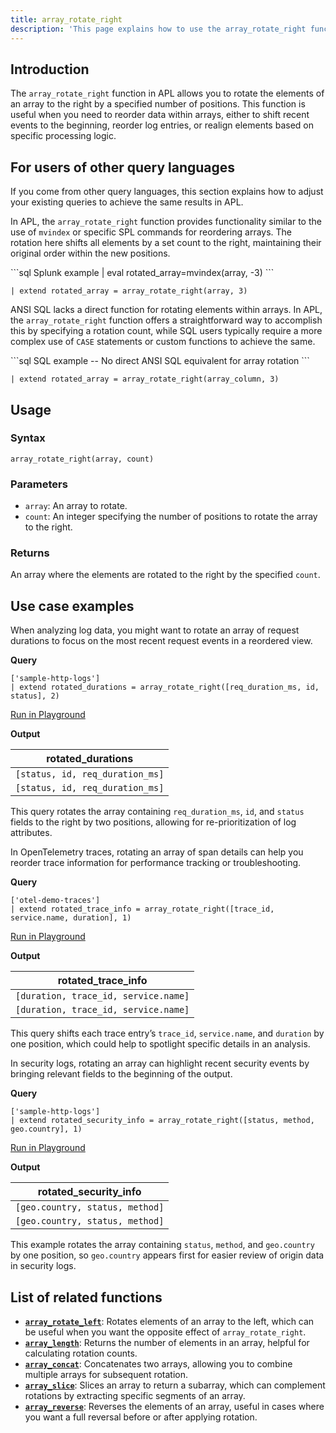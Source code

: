 ```yaml
---
title: array_rotate_right
description: 'This page explains how to use the array_rotate_right function in APL.'
---
```


## Introduction

The `array_rotate_right` function in APL allows you to rotate the elements of an array to the right by a specified number of positions. This function is useful when you need to reorder data within arrays, either to shift recent events to the beginning, reorder log entries, or realign elements based on specific processing logic.

## For users of other query languages

If you come from other query languages, this section explains how to adjust your existing queries to achieve the same results in APL.

<AccordionGroup>
<Accordion title="Splunk SPL users">

In APL, the `array_rotate_right` function provides functionality similar to the use of `mvindex` or specific SPL commands for reordering arrays. The rotation here shifts all elements by a set count to the right, maintaining their original order within the new positions.

<CodeGroup>
```sql Splunk example
| eval rotated_array=mvindex(array, -3)
```

```kusto APL equivalent
| extend rotated_array = array_rotate_right(array, 3)
```
</CodeGroup>

</Accordion>
<Accordion title="ANSI SQL users">

ANSI SQL lacks a direct function for rotating elements within arrays. In APL, the `array_rotate_right` function offers a straightforward way to accomplish this by specifying a rotation count, while SQL users typically require a more complex use of `CASE` statements or custom functions to achieve the same.

<CodeGroup>
```sql SQL example
-- No direct ANSI SQL equivalent for array rotation
```

```kusto APL equivalent
| extend rotated_array = array_rotate_right(array_column, 3)
```
</CodeGroup>

</Accordion>
</AccordionGroup>

## Usage

### Syntax

```kusto
array_rotate_right(array, count)
```

### Parameters

- `array`: An array to rotate.
- `count`: An integer specifying the number of positions to rotate the array to the right.

### Returns

An array where the elements are rotated to the right by the specified `count`.

## Use case examples

<Tabs>
<Tab title="Log analysis">

When analyzing log data, you might want to rotate an array of request durations to focus on the most recent request events in a reordered view.

**Query**

```kusto
['sample-http-logs']
| extend rotated_durations = array_rotate_right([req_duration_ms, id, status], 2)
```

[Run in Playground](https://play.axiom.co/axiom-play-qf1k/explorer?initForm=%7B%22apl%22%3A%22%5B'sample-http-logs'%5D%20%7C%20extend%20rotated_durations%20%3D%20array_rotate_right%28%5Breq_duration_ms%2C%20id%2C%20status%5D%2C%202%29%22%7D)

**Output**

| rotated_durations               |
|---------------------------------|
| `[status, id, req_duration_ms]` |
| `[status, id, req_duration_ms]` |

This query rotates the array containing `req_duration_ms`, `id`, and `status` fields to the right by two positions, allowing for re-prioritization of log attributes.

</Tab>
<Tab title="OpenTelemetry traces">

In OpenTelemetry traces, rotating an array of span details can help you reorder trace information for performance tracking or troubleshooting.

**Query**

```kusto
['otel-demo-traces']
| extend rotated_trace_info = array_rotate_right([trace_id, service.name, duration], 1)
```

[Run in Playground](https://play.axiom.co/axiom-play-qf1k/explorer?initForm=%7B%22apl%22%3A%22%5B'otel-demo-traces'%5D%20%7C%20extend%20rotated_trace_info%20%3D%20array_rotate_right%28%5Btrace_id%2C%20service.name%2C%20duration%5D%2C%201%29%22%7D)

**Output**

| rotated_trace_info                    |
|---------------------------------------|
| `[duration, trace_id, service.name]`  |
| `[duration, trace_id, service.name]`  |

This query shifts each trace entry’s `trace_id`, `service.name`, and `duration` by one position, which could help to spotlight specific details in an analysis.

</Tab>
<Tab title="Security logs">

In security logs, rotating an array can highlight recent security events by bringing relevant fields to the beginning of the output.

**Query**

```kusto
['sample-http-logs']
| extend rotated_security_info = array_rotate_right([status, method, geo.country], 1)
```

[Run in Playground](https://play.axiom.co/axiom-play-qf1k/explorer?initForm=%7B%22apl%22%3A%22%5B'sample-http-logs'%5D%20%7C%20extend%20rotated_security_info%20%3D%20array_rotate_right%28%5Bstatus%2C%20method%2C%20geo.country%5D%2C%201%29%22%7D)

**Output**

| rotated_security_info             |
|-----------------------------------|
| `[geo.country, status, method]`   |
| `[geo.country, status, method]`   |

This example rotates the array containing `status`, `method`, and `geo.country` by one position, so `geo.country` appears first for easier review of origin data in security logs.

</Tab>
</Tabs>

## List of related functions

- [**`array_rotate_left`**](/apl/array-functions/array_rotate_left-function): Rotates elements of an array to the left, which can be useful when you want the opposite effect of `array_rotate_right`.
- [**`array_length`**](/apl/array-functions/array_length-function): Returns the number of elements in an array, helpful for calculating rotation counts.
- [**`array_concat`**](/apl/array-functions/array_concat-function): Concatenates two arrays, allowing you to combine multiple arrays for subsequent rotation.
- [**`array_slice`**](/apl/array-functions/array_slice-function): Slices an array to return a subarray, which can complement rotations by extracting specific segments of an array.
- [**`array_reverse`**](/apl/array-functions/array_reverse-function): Reverses the elements of an array, useful in cases where you want a full reversal before or after applying rotation.